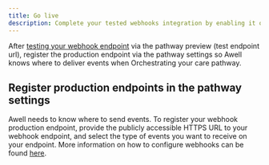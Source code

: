 ```yaml
---
title: Go live
description: Complete your tested webhooks integration by enabling it on production.
---
```


After [testing your webhook endpoint](/awell-orchestration/developer-tools/webhooks/test-webhooks) via the pathway preview (test endpoint url), register the production endpoint via the pathway settings so Awell knows where to deliver events when Orchestrating your care pathway.

## Register production endpoints in the pathway settings

Awell needs to know where to send events. To register your webhook production endpoint, provide the publicly accessible HTTPS URL to your webhook endpoint, and select the type of events you want to receive on your endpoint. More information on how to configure webhooks can be found [here](https://help.awellhealth.com/en/articles/6103339-configure-a-webhook).
